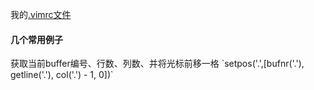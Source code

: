 我的[[http:../file/vimrc|.vimrc文件]]

==== 几个常用例子 ====
获取当前buffer编号、行数、列数、并将光标前移一格
`setpos('.',[bufnr('.'), getline('.'), col('.') - 1, 0])`

